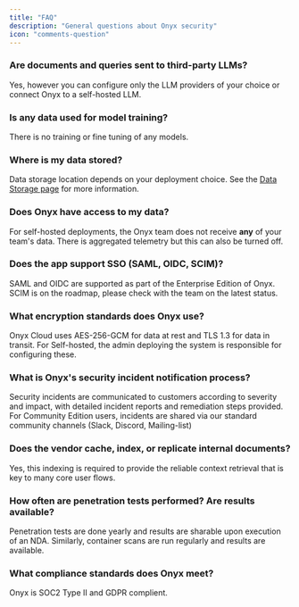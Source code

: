 ```yaml
---
title: "FAQ"
description: "General questions about Onyx security"
icon: "comments-question"
---
```


### Are documents and queries sent to third-party LLMs?
Yes, however you can configure only the LLM providers of your choice or connect Onyx to a self-hosted LLM.

### Is any data used for model training?
There is no training or fine tuning of any models.

### Where is my data stored?
Data storage location depends on your deployment choice. See the [Data Storage page](/security/architecture/data_storage) for more information.

### Does Onyx have access to my data?
For self-hosted deployments, the Onyx team does not receive **any** of your team's data. There is aggregated telemetry but this can also be turned off.

### Does the app support SSO (SAML, OIDC, SCIM)?
SAML and OIDC are supported as part of the Enterprise Edition of Onyx. SCIM is on the roadmap, please check with the team on the latest status.

### What encryption standards does Onyx use?
Onyx Cloud uses AES-256-GCM for data at rest and TLS 1.3 for data in transit. For Self-hosted, the admin deploying the system is responsible for configuring these.

### What is Onyx's security incident notification process?
Security incidents are communicated to customers according to severity and impact, with detailed incident reports and remediation steps provided.
For Community Edition users, incidents are shared via our standard community channels (Slack, Discord, Mailing-list)

### Does the vendor cache, index, or replicate internal documents?
Yes, this indexing is required to provide the reliable context retrieval that is key to many core user flows.

### How often are penetration tests performed? Are results available?
Penetration tests are done yearly and results are sharable upon execution of an NDA.
Similarly, container scans are run regularly and results are available.

### What compliance standards does Onyx meet?
Onyx is SOC2 Type II and GDPR complient.

